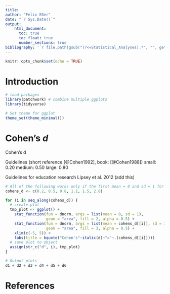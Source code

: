 ```yaml
---
title: 
author: "Felix Eßer"
date: "`r Sys.Date()`"
output: 
    html_document:
      toc: true
      toc_float: true
      number_sections: true
bibliography: '`r file.path(gsub("(?<=Statistical_Analyses).*", "", getwd(), perl = TRUE), "bibliography.bib")`'
---
```


```r
knitr::opts_chunk$set(echo = TRUE)
```

# Introduction

```r
# load packages
library(patchwork) # combine multiple ggplots
library(tidyverse)

# Set theme for ggplot
theme_set(theme_minimal())
```


# Cohen's $d$

Cohen's d

Guidelines (short reference [@Cohen1992], book: [@Cohen1988])
small: 0.20
medium: 0.50
large: 0.80


Guidelines for education research Lipsey et al. 2012 (add this)



```r
# All of the following works only if the first mean = 0 and sd = 1 for all
cohens_d <- c(0.2, 0.5, 0.8, 1.1, 1.5, 2.0)

for (i in seq_along(cohens_d)) {
  # create plot
  tmp_plot <- ggplot() +
    stat_function(fun = dnorm, args = list(mean = 0, sd = 1), 
                  geom = "area", fill = 2, alpha = 0.5) +
    stat_function(fun = dnorm, args = list(mean = cohens_d[[i]], sd = 1),
                  geom = "area", fill = 3, alpha = 0.5) +
    xlim(c(-5, 5)) +
    labs(title = bquote("Cohen's"~italic(d)~"="~.(cohens_d[[i]])))
  # save plot to object
  assign(str_c("d", i), tmp_plot)
}

# Output plots
d1 + d2 + d3 + d4 + d5 + d6


```





# References

